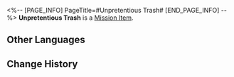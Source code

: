 <%-- [PAGE_INFO]
PageTitle=#Unpretentious Trash#
[END_PAGE_INFO] --%>
{{Item Infobox
|id          = 140390
|image       = Item Unpretentious Trash.png{{subst:void|<!--$UPLOAD:<<SpriteOutput/ItemFigures/408001.png>-<Item Unpretentious Trash.png>-<Item Icons>>-->}}
|type        = Mission Item
|invCategory = Missions
|rarity      = 3
|effect      = 
|description = A trash bag filled with celestial jade tiles. Celestial jade tiles possess differing levels of rarity, and the sorting can be seen from the colors of the trash bags.
}}
{{Description|''"Enjoy responsibly, spend wisely."''}}
'''Unpretentious Trash''' is a [[Mission Item]].

==Other Languages==
{{Other Languages
|en   = Unpretentious Trash
|zhs  = 朴实无华的垃圾
|zht  = 樸實無華的垃圾
|ja   = 素朴なゴミ
|ko   = 수수한 쓰레기
|es   = Basura sin pretensiones
|fr   = Poubelle sans prétention
|ru   = Простенький мусор
|th   = ขยะที่เรียบง่ายไม่หรูหรา
|vi   = Rác Bình Dị
|de   = Belangloser Müll
|id   = Sampah Sederhana
|pt   = Lixo Despretensioso
}}

==Change History==
{{Change History|1.5}}